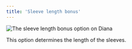 ```yaml
---
title: 'Sleeve length bonus'
---
```


![The sleeve length bonus option on Diana](./sleevelengthbonus.svg)

This option determines the length of the sleeves.
